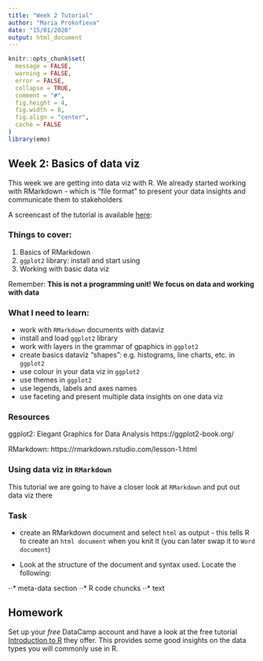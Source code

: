 ```yaml
---
title: "Week 2 Tutorial"
author: "Maria Prokofieva"
date: "15/01/2020"
output: html_document
---
```


```r
knitr::opts_chunk$set(
  message = FALSE,
  warning = FALSE,
  error = FALSE, 
  collapse = TRUE,
  comment = "#",
  fig.height = 4,
  fig.width = 8,
  fig.align = "center",
  cache = FALSE
)
library(emo)
```

## Week 2: Basics of data viz

This week we are getting into data viz with R. We already started working with RMarkdown - which is "file format" to present your data insights and communicate them to stakeholders

A screencast of the tutorial is available [here](https://www.youtube.com/channel/UCTpTqzAm8DCANz7ifhRI-sA?disable_polymer=true):

### Things to cover:

1. Basics of RMarkdown
2. `ggplot2` library: install and start using
3. Working with basic data viz



Remember: **This is not a programming unit! We focus on data and working with data**


### What I need to learn:
- work with `RMarkdown` documents with dataviz
- install and load `ggplot2` library
- work with layers in the grammar of gpaphics in `ggplot2`
- create basics dataviz "shapes": e.g. histograms, line charts, etc. in `ggplot2`
- use colour in your data viz in `ggplot2`
- use themes in `ggplot2`
- use legends, labels and axes names
- use faceting and present multiple data insights on one data viz

### Resources
ggplot2: Elegant Graphics for Data Analysis 
https://ggplot2-book.org/ 

RMarkdown: https://rmarkdown.rstudio.com/lesson-1.html


### Using data viz in `RMarkdown`

This tutorial we are going to have a closer look at `RMarkdown` and put out data viz there

### Task

- create an RMarkdown document and select `html` as output - this tells R to create an `html document` when you knit it (you can later swap it to `Word document`)

- Look at the structure of the document and syntax used. Locate the following:

⋅⋅* meta-data section
⋅⋅* R code chuncks
⋅⋅* text





## Homework

Set up your  *free* DataCamp account and have a look at the free tutorial [Introduction to R](https://www.datacamp.com/courses/free-introduction-to-r) they offer. This provides some good insights on the data types you will commonly use in R.

